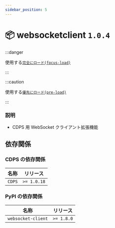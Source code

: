 ```yaml
---
sidebar_position: 5
---
```



# 📦 websocketclient `1.0.4`

<PluginMetaBar
  author="yayacat"
  name="websocketclient"
  repository="https://github.com/ExpTechTW/CDPS-websocketclient"
/>

:::danger

使用する[`完全にロード(focus-load)`](/docs/cdps/miscellaneous/focus-load)

:::

:::caution

使用する[`優先にロード(pre-load)`](/docs/cdps/miscellaneous/pre-load)

:::

### 説明

- CDPS 用 WebSocket クライアント拡張機能

## 依存関係

### CDPS の依存関係

| 名称   | リリース    |
| ------ | ----------- |
| `CDPS` | `>= 1.0.18` |

### PyPI の依存関係

| 名称               | リリース   |
| ------------------ | ---------- |
| `websocket-client` | `>= 1.8.0` |
